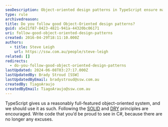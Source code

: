 ```yaml
---
seoDescription: Object-oriented design patterns in TypeScript ensure maintainable and scalable code through SOLID principles and DRY practices.
type: rule
archivedreason:
title: Do you follow good Object-Oriented design patterns?
guid: a5e21f87-8423-4821-941a-44320bc06171
uri: follow-good-object-oriented-design-patterns
created: 2016-04-29T18:11:10.000Z
authors:
  - title: Steve Leigh
    url: https://ssw.com.au/people/steve-leigh
related: []
redirects:
  - do-you-follow-good-object-oriented-design-patterns
lastUpdated: 2024-06-08T03:27:17.000Z
lastUpdatedBy: Brady Stroud [SSW]
lastUpdatedByEmail: bradystroud@ssw.com.au
createdBy: TiagoAraujo
createdByEmail: TiagoAraujo@ssw.com.au
---
```


TypeScript gives us a reasonably full-featured object-oriented system, and we should use it as such. Following the [SOLID](https://en.wikipedia.org/wiki/SOLID_%28object-oriented_design%29) and [DRY](https://en.wikipedia.org/wiki/Don%27t_repeat_yourself) principles are encouraged.
Write code that you’d be proud to see in C#, because there are no longer any excuses.
